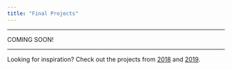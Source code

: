 ```yaml
---
title: "Final Projects"
---
```


<hr>
COMING SOON!
<hr>

Looking for inspiration? Check out the projects from [2018](projects-2018.html) and [2019](projects-2019.html).